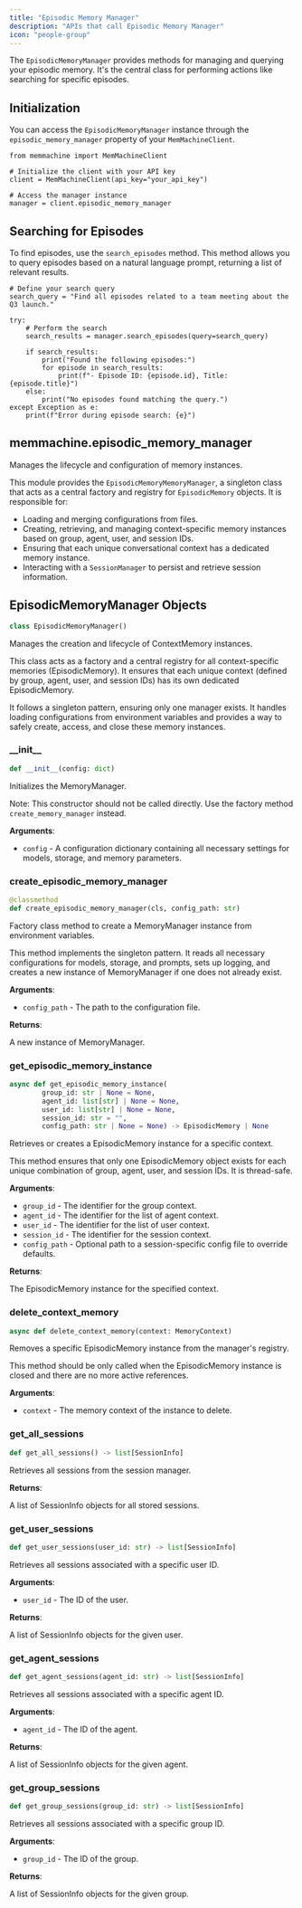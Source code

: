 ```yaml
---
title: "Episodic Memory Manager"
description: "APIs that call Episodic Memory Manager"
icon: "people-group"
---
```


The `EpisodicMemoryManager` provides methods for managing and querying your episodic memory. It's the central class for performing actions like searching for specific episodes.

## Initialization

You can access the `EpisodicMemoryManager` instance through the `episodic_memory_manager` property of your `MemMachineClient`.

```
from memmachine import MemMachineClient

# Initialize the client with your API key
client = MemMachineClient(api_key="your_api_key")

# Access the manager instance
manager = client.episodic_memory_manager
```

## Searching for Episodes

To find episodes, use the `search_episodes` method. This method allows you to query episodes based on a natural language prompt, returning a list of relevant results.

```
# Define your search query
search_query = "Find all episodes related to a team meeting about the Q3 launch."

try:
    # Perform the search
    search_results = manager.search_episodes(query=search_query)

    if search_results:
        print("Found the following episodes:")
        for episode in search_results:
            print(f"- Episode ID: {episode.id}, Title: {episode.title}")
    else:
        print("No episodes found matching the query.")
except Exception as e:
    print(f"Error during episode search: {e}")
```
<a id="memmachine.episodic_memory_manager"></a>

## memmachine.episodic\_memory\_manager

Manages the lifecycle and configuration of memory instances.

This module provides the `EpisodicMemoryMemoryManager`, a singleton class that
acts as a central factory and registry for `EpisodicMemory` objects. It
is responsible for:

- Loading and merging configurations from files.
- Creating, retrieving, and managing context-specific memory instances based
 on group, agent, user, and session IDs.
- Ensuring that each unique conversational context has a dedicated memory
  instance.
- Interacting with a `SessionManager` to persist and retrieve session
  information.

<a id="memmachine.episodic_memory_manager.EpisodicMemoryManager"></a>

## EpisodicMemoryManager Objects

```python
class EpisodicMemoryManager()
```

Manages the creation and lifecycle of ContextMemory instances.

This class acts as a factory and a central registry for all
context-specific memories (EpisodicMemory). It ensures that each
unique context (defined by group, agent, user, and session IDs) has its
own dedicated EpisodicMemory.

It follows a singleton pattern, ensuring only one manager exists. It
handles loading configurations from environment variables and provides
a way to safely create, access, and close these memory instances.

<a id="memmachine.episodic_memory_manager.EpisodicMemoryManager.__init__"></a>

### \_\_init\_\_

```python
def __init__(config: dict)
```

Initializes the MemoryManager.

Note: This constructor should not be called directly. Use the factory
method `create_memory_manager` instead.

**Arguments**:

- `config` - A configuration dictionary containing all necessary
  settings for models, storage, and memory parameters.

<a id="memmachine.episodic_memory_manager.EpisodicMemoryManager.create_episodic_memory_manager"></a>

### create\_episodic\_memory\_manager

```python
@classmethod
def create_episodic_memory_manager(cls, config_path: str)
```

Factory class method to create a MemoryManager instance from
environment variables.

This method implements the singleton pattern. It reads all necessary
configurations for models, storage, and prompts, sets up logging,
and creates a new instance of MemoryManager if one does not already
exist.

**Arguments**:

- `config_path` - The path to the configuration file.
  

**Returns**:

  A new instance of MemoryManager.

<a id="memmachine.episodic_memory_manager.EpisodicMemoryManager.get_episodic_memory_instance"></a>

### get\_episodic\_memory\_instance

```python
async def get_episodic_memory_instance(
        group_id: str | None = None,
        agent_id: list[str] | None = None,
        user_id: list[str] | None = None,
        session_id: str = "",
        config_path: str | None = None) -> EpisodicMemory | None
```

Retrieves or creates a EpisodicMemory instance for a specific context.

This method ensures that only one EpisodicMemory object exists for
each unique combination of group, agent, user, and session IDs. It is
thread-safe.

**Arguments**:

- `group_id` - The identifier for the group context.
- `agent_id` - The identifier for the list of agent context.
- `user_id` - The identifier for the list of user context.
- `session_id` - The identifier for the session context.
- `config_path` - Optional path to a session-specific config file to
  override defaults.
  

**Returns**:

  The EpisodicMemory instance for the specified context.

<a id="memmachine.episodic_memory_manager.EpisodicMemoryManager.delete_context_memory"></a>

### delete\_context\_memory

```python
async def delete_context_memory(context: MemoryContext)
```

Removes a specific EpisodicMemory instance from the manager's registry.

This method should be only called when the EpisodicMemory instance is
closed and there are no more active references.

**Arguments**:

- `context` - The memory context of the instance to delete.

<a id="memmachine.episodic_memory_manager.EpisodicMemoryManager.get_all_sessions"></a>

### get\_all\_sessions

```python
def get_all_sessions() -> list[SessionInfo]
```

Retrieves all sessions from the session manager.

**Returns**:

  A list of SessionInfo objects for all stored sessions.

<a id="memmachine.episodic_memory_manager.EpisodicMemoryManager.get_user_sessions"></a>

### get\_user\_sessions

```python
def get_user_sessions(user_id: str) -> list[SessionInfo]
```

Retrieves all sessions associated with a specific user ID.

**Arguments**:

- `user_id` - The ID of the user.
  

**Returns**:

  A list of SessionInfo objects for the given user.

<a id="memmachine.episodic_memory_manager.EpisodicMemoryManager.get_agent_sessions"></a>

### get\_agent\_sessions

```python
def get_agent_sessions(agent_id: str) -> list[SessionInfo]
```

Retrieves all sessions associated with a specific agent ID.

**Arguments**:

- `agent_id` - The ID of the agent.
  

**Returns**:

  A list of SessionInfo objects for the given agent.

<a id="memmachine.episodic_memory_manager.EpisodicMemoryManager.get_group_sessions"></a>

### get\_group\_sessions

```python
def get_group_sessions(group_id: str) -> list[SessionInfo]
```

Retrieves all sessions associated with a specific group ID.

**Arguments**:

- `group_id` - The ID of the group.
  

**Returns**:

  A list of SessionInfo objects for the given group.
